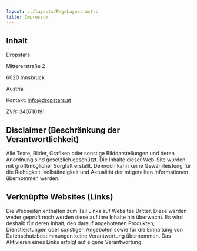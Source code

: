 ```yaml
---
layout: ../layouts/PageLayout.astro
title: Impressum
---
```


## Inhalt

Dropstars

Mittererstraße 2

6020 Innsbruck

Austria

Kontakt: info@dropstars.at

ZVR: 340710191

## Disclaimer (Beschränkung der Verantwortlichkeit)

Alle Texte, Bilder, Grafiken oder sonstige Bilddarstellungen und deren Anordnung sind gesetzlich geschützt. Die Inhalte dieser Web-Site wurden mit größtmöglicher Sorgfalt erstellt. Dennoch kann keine Gewährleistung für die Richtigkeit, Vollständigkeit und Aktualität der mitgeteilten Informationen übernommen werden.

## Verknüpfte Websites (Links)

Die Webseiten enthalten zum Teil Links auf Websites Dritter. Diese werden weder geprüft noch werden diese auf ihre Inhalte hin überwacht. Es wird deshalb für deren Inhalt, den darauf angebotenen Produkten, Dienstleistungen oder sonstigen Angeboten sowie für die Einhaltung von Datenschutzbestimmungen keine Verantwortung übernommen. Das Aktivieren eines Links erfolgt auf eigene Verantwortung.